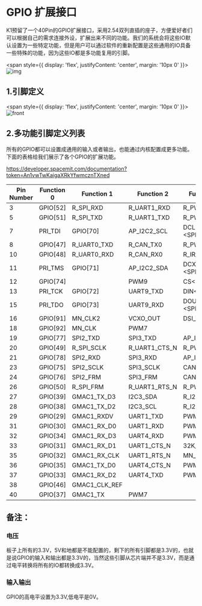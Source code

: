 # GPIO 扩展接口

K1预留了一个40Pin的GPIO扩展接口，采用2.54双列直插的座子，方便爱好者们可以根据自己的需求连接外设，扩展出来不同的功能。我们的系统会将这些IO默认设置为一些特定功能，但是用户可以通过软件的重新配置是这些通用的IO具备一些特殊的功能，因为这些IO都是多功能复用的引脚。

<span style={{
display: 'flex',
justifyContent: 'center',
margin: '10px 0'
}}>
![img](/img/k1/hardware/gpio_detail.png)
</span>

## 1.引脚定义

<span style={{
display: 'flex',
justifyContent: 'center',
margin: '10px 0'
}}>
![front](/img/k1/hardware/gpio/gpio_function.jpg)
</span>

<!-- 
| Pin | Pin Number | Pin Number | Pin |
|-----|------------|------------|-----|
| VCC_3.3V | 1 | 2 | VCC_5.0V |
| I2C4_SDA | 3 | 4 | VCC_5.0V |
| I2C4_SCL | 5 | 6 | GND |
| GPIO7_IO00 | 7 | 8 | UART0_TXD |
| GND | 9 | 10 | UART0_RXD |
| GPIO7_IO01 | 11 | 12 | GPIO7_IO04 |
| GPIO7_IO02 | 13 | 14 | GND |
| GPIO7_IO03 | 15 | 16 | GPIO9_IO01 |
| VCC_3.3V | 17 | 18 | GPIO9_IO02 |
| SPI3_MOSI | 19 | 20 | GND |
| SPI3_MISO | 21 | 22 | GPIO4_IO09 |
| SPI3_SCLK | 23 | 24 | SPI3_CS |
| GND | 25 | 26 | GPIO5_IO00 |
| I2C3_SDA | 27 | 28 | I2C3_SCL |
| GPIO2_IO09 | 29 | 30 | GND |
| GPIO3_IO00 | 31 | 32 | GPIO3_IO04 |
| GPIO3_IO01 | 33 | 34 | GND |
| GPIO3_IO02 | 35 | 36 | GPIO3_IO05 |
| GPIO3_IO03 | 37 | 38 | GPIO3_IO06 |
| GND | 39 | 40 | GPIO3_IO07 | -->

## 2.多功能引脚定义列表
所有的GPIO都可以设置成通用的输入或者输出，也能通过内核配置成更多功能。下面的表格给我们展示了各个GPIO的扩展功能。

https://developer.spacemit.com/documentation?token=An1vwTwKaigaXRkYfwmcznTXned

|Pin Number|Function 0|Function 1|Function 2|Function 3|Function 4|Function 5|Function 6|Function 7|
|---|---|---|---|---|---|---|---|---|
|3|GPIO[52]|R_SPI_RXD|R_UART1_RXD|R_PWM7|I2C4_SDA||||
|5|GPIO[51]|R_SPI_TXD|R_UART1_TXD|R_PWM6|I2C4_SCL||||
|7|PRI_TDI|GPIO[70]|AP_I2C2_SCL|DCLK \<SPI_LCD\>|UART5_TXD||||
|8|GPIO[47]|R_UART0_TXD|R_CAN_TX0|R_PWM8|AP_I2C3_SCL|ONE_WIRE|||
|10|GPIO[48]|R_UART0_RXD|R_CAN_RX0|R_IR_RX|AP_I2C3_SDA|KP_MKOUT[2]|||
|11|PRI_TMS|GPIO[71]|AP_I2C2_SDA|DCX/DOUT1 \<SPI_LCD\>|UART5_RXD||||
|12|GPIO[74]||PWM9|CS\<SPI_LCD\>|PCIe2_WAKEN||||
|13|PRI_TCK|GPIO[72]|UART9_TXD|DIN\<SPI_LCD\>|UART5_CTS_N||||
|15|PRI_TDO|GPIO[73]|UART9_RXD|DOUT0 \<SPI_LCD\>|UART5_RTS_N||||
|16|GPIO[91]|MN_CLK2|VCXO_OUT|DSI_TE|R_I2C0_SCL||||
|18|GPIO[92]|MN_CLK|PWM7||R_I2C0_SDA||||
|19|GPIO[77]|SPI2_TXD|SPI3_TXD|AP_I2C3_SCL|UART8_CTS_N|R_PWM0|KP_MKOUT[2]||
|20|GPIO[49]|R_SPI_SCLK|R_UART1_CTS_N|R_PWM4|R_I2C0_SCL|KP_MKIN[3]<br/>|||
|21|GPIO[78]|SPI2_RXD|SPI3_RXD|AP_I2C3_SDA |UART8_RTS_N|R_PWM1|KP_MKIN[3]||
|23|GPIO[75]|SPI2_SCLK|SPI3_SCLK |CAN_TX0|UART8_TXD|AP_I2C4_SCL|||
|24|GPIO[76]|SPI2_FRM|SPI3_FRM|CAN_RX0|UART8_RXD|AP_I2C4_SDA|||
|26|GPIO[50]|R_SPI_FRM|R_UART1_RTS_N|R_PWM5|R_I2C0_SDA|KP_MKOUT[3]<br/>|||
|27|GPIO[39]|GMAC1_TX_D3|I2C3_SDA|R_I2S3_LRCK|PWM9||||
|28|GPIO[38]|GMAC1_TX_D2|I2C3_SCL|R_I2S3_SCLK|PWM8||||
|29|GPIO[29]|GMAC1_RXDV|UART1_TXD|PWM1|PCIe0_PERSTN||||
|31|GPIO[30]|GMAC1_RX_D0|UART1_RXD<br/>|PWM2|PCIe0_WAKEN||||
|32|GPIO[34]|GMAC1_RX_D3|UART4_RXD|PWM4|PCIe1_CLKREQN||||
|33|GPIO[31]|GMAC1_RX_D1|UART1_CTS_N |32K_OUT|PCIe0_CLKREQN||||
|35|GPIO[32]|GMAC1_RX_CLK|UART1_RTS_N|MN_CLK|PCIe1_PERSTN||||
|36|GPIO[35]|GMAC1_TX_D0|UART4_CTS_N|PWM5|PCIe2_PERSTN||||
|37|GPIO[33]|GMAC1_RX_D2|UART4_TXD|PWM3|PCIe1_WAKEN||||
|38|GPIO[46]|GMAC1_CLK_REF|||PWM16||||
|40|GPIO[37]|GMAC1_TX|PWM7||PCIe2_CLKREQN||||

## 备注：

### 电压

板子上所有的3.3V，5V和地都是不能配置的，剩下的所有引脚都是3.3V的，也就是说GPIO的输入和输出都是3.3V的，当然这些引脚从芯片端并不是3.3V，而是通过电平转换将所有的IO都转换成3.3V。

### 输入输出

GPIO的高电平设置为3.3V,低电平是0V。